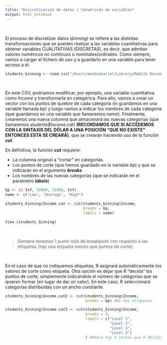 ```yaml
---
title: "Discretización de datos / Conversión de variables"
output: html_notebook
---
```

\

El proceso de discretizar datos (_binning_) se refiere a las distintas transformaciones que se pueden realizar a las variables cuantitativas para obtener variables CUALITATIVAS (DISCRETAS), es decir, que admitan valores numéricos no continuos o nominales/ordinales.
Como siempre, vamos a cargar el fichero de uso y a guardarlo en una variable para tener acceso a él.

```r
students_binning <- read.csv("/Users/macbookariel/Library/Mobile Documents/com~apple~CloudDocs/@ARIEL/AADD/DataScience/DataScience-con-RStudio/@Ariel/b Datos/tema1/data-conversion.csv")
```
\

En este CSV, podríamos modificar, por ejemplo, una variable cuantitativa como _Income_ y transformarla en categórica. Para ello, vamos a crear un vector con los puntos de quiebre de cada categoría (lo guardamos en una variable llamada _bp_) y luego vamos a indicar los nombres de cada categoría (que guardamos en una variable que llamaremos _name_). Finalmente, crearemos una nueva columna que almacenará las nuevas categorías (que llamaremos _students$Income.cat_) **(RECORDAMOS QUE SI ACCEDEMOS CON LA SINTAXIS DEL DÓLAR A UNA POSICIÓN "QUE NO EXISTE" ENTONCES ESTA SE CREARÁ)**, que se crearán haciendo uso de la función _**cut**_.
\

En definitiva, la función _**cut**_ requiere:

* La columna original a "cortar" en categorías.
* Los puntos de corte (que hemos guardado en la variable _bp_) y que se indicarán en el argumento _**breaks**_
* Los nombres de las nuevas categorías (que se indicarán en el parámetro _**labels**_)

```r
bp <- c(-Inf, 10000, 31000, Inf)
name <- c("Low", "Average", "High")

students_binning$Income.cat <- cut(students_binning$Income,
                                   breaks = bp, 
                                   labels = name)

View (students_binning)
```
\

> Siempre tenemos 1 punto más de breakpoint con respecto a las etiquetas (hay una etiqueta menos que puntos de corte).

\

En el caso de que no indiquemos etiquetas, R asignará automáticamente los valores de corte como etiqueta. 
Otra opción es dejar que R "decida" los puntos de corte, simplemente indicándole el número de categorías que se quieren formar (en lugar de dar un valor). En este caso, R seleccionará categorías distribuidas con un ancho constante.

```r
students_binning$Income.cat2 <- cut(students_binning$Income,
                                    breaks = bp) #No hay etiquetas.

students_binning$Income.cat3 <- cut(students_binning$Income,
                                    breaks = 4, 
                                    labels = c("Level 1",
                                               "Level 2",
                                               "Level 3",
                                               "Level 4")
                                    ) #Ahora hay 4 cortes que R decidirá y se le colocarán las etiquetas "Level...". Si quitamos las etiquetas, la etiqueta automática indicará el punto de corte que ha seleccionado R.

```




















